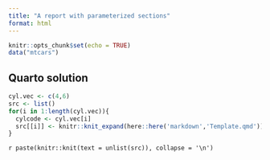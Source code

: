 ```yaml
---
title: "A report with parameterized sections"
format: html
---
```


```r
knitr::opts_chunk$set(echo = TRUE)
data("mtcars")
```

## Quarto solution

```r
cyl.vec <- c(4,6)
src <- list()
for(i in 1:length(cyl.vec)){
  cylcode <- cyl.vec[i]
  src[[i]] <- knitr::knit_expand(here::here('markdown','Template.qmd'))
}
```
`r paste(knitr::knit(text = unlist(src)), collapse = '\n')`